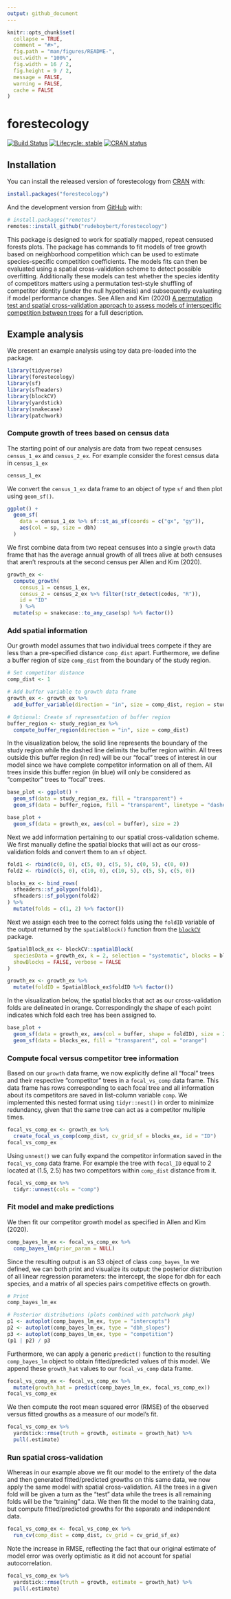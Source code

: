 ```yaml
---
output: github_document
---
```


<!-- README.md is generated from README.Rmd. Please edit that file -->

```r
knitr::opts_chunk$set(
  collapse = TRUE,
  comment = "#>",
  fig.path = "man/figures/README-",
  out.width = "100%",
  fig.width = 16 / 2,
  fig.height = 9 / 2,
  message = FALSE,
  warning = FALSE,
  cache = FALSE
)
```

# forestecology 

[![Build Status](https://github.com/rudeboybert/forestecology/workflows/R-CMD-check/badge.svg)](https://github.com/rudeboybert/forestecology/actions)
[![Lifecycle: stable](https://img.shields.io/badge/lifecycle-experimental-orange.svg)](https://www.tidyverse.org/lifecycle/#experimental)
[![CRAN status](https://www.r-pkg.org/badges/version/forestecology)](https://cran.r-project.org/package=forestecology)


## Installation

You can install the released version of forestecology from [CRAN](https://CRAN.R-project.org) with:

```r
install.packages("forestecology")
```

And the development version from [GitHub](https://github.com/) with:

```r
# install.packages("remotes")
remotes::install_github("rudeboybert/forestecology")
```

This package is designed to work for spatially mapped, repeat censused forests plots. The package has commands to fit models of tree growth based on neighborhood competition which can be used to estimate species-specific competition coefficients. The models fits can then be evaluated using a spatial cross-validation scheme to detect possible overfitting. Additionally these models can test whether the species identity of competitors matters using a permutation test-style shuffling of competitor identity (under the null hypothesis) and subsequently evaluating if model performance changes. See Allen and Kim (2020) [A permutation test and spatial cross-validation approach to assess models of interspecific competition between trees](https://doi.org/10.1371/journal.pone.0229930) for a full description.  


## Example analysis

We present an example analysis using toy data pre-loaded into the package. 

```r
library(tidyverse)
library(forestecology)
library(sf)
library(sfheaders)
library(blockCV)
library(yardstick)
library(snakecase)
library(patchwork)
```

### Compute growth of trees based on census data

The starting point of our analysis are data from two repeat censuses `census_1_ex` and `census_2_ex`. For example consider the forest census data in `census_1_ex`

```r
census_1_ex
```

We convert the `census_1_ex` data frame to an object of type `sf` and then plot using `geom_sf()`. 

```r
ggplot() +
  geom_sf(
    data = census_1_ex %>% sf::st_as_sf(coords = c("gx", "gy")),
    aes(col = sp, size = dbh)
  )
```

We first combine data from two repeat censuses into a single `growth` data frame that has the average annual growth of all trees alive at both censuses that aren't resprouts at the second census per Allen and Kim (2020).

```r
growth_ex <-
  compute_growth(
    census_1 = census_1_ex,
    census_2 = census_2_ex %>% filter(!str_detect(codes, "R")),
    id = "ID"
    ) %>%
  mutate(sp = snakecase::to_any_case(sp) %>% factor())
```

### Add spatial information

Our growth model assumes that two individual trees compete if they are less than a pre-specified distance `comp_dist` apart. Furthermore, we define a buffer region of size `comp_dist` from the boundary of the study region.

```r
# Set competitor distance
comp_dist <- 1

# Add buffer variable to growth data frame
growth_ex <- growth_ex %>%
  add_buffer_variable(direction = "in", size = comp_dist, region = study_region_ex)

# Optional: Create sf representation of buffer region
buffer_region <- study_region_ex %>% 
  compute_buffer_region(direction = "in", size = comp_dist)
```

In the visualization below, the solid line represents the boundary of the study region while the dashed line delimits the buffer region within. All trees outside this buffer region (in red) will be our "focal" trees of interest in our model since we have complete competitor information on all of them. All trees inside this buffer region (in blue) will only be considered as "competitor" trees to "focal" trees.

```r
base_plot <- ggplot() +
  geom_sf(data = study_region_ex, fill = "transparent") +
  geom_sf(data = buffer_region, fill = "transparent", linetype = "dashed")

base_plot + 
  geom_sf(data = growth_ex, aes(col = buffer), size = 2)
```

Next we add information pertaining to our spatial cross-validation scheme. We first manually define the spatial blocks that will act as our cross-validation folds and convert them to an `sf` object.

```r
fold1 <- rbind(c(0, 0), c(5, 0), c(5, 5), c(0, 5), c(0, 0))
fold2 <- rbind(c(5, 0), c(10, 0), c(10, 5), c(5, 5), c(5, 0))

blocks_ex <- bind_rows(
  sfheaders::sf_polygon(fold1),
  sfheaders::sf_polygon(fold2)
) %>%
  mutate(folds = c(1, 2) %>% factor())
```

Next we assign each tree to the correct folds using the `foldID` variable of the output returned by the `spatialBlock()` function from the [`blockCV`](https://github.com/rvalavi/blockCV) package.

```r
SpatialBlock_ex <- blockCV::spatialBlock(
  speciesData = growth_ex, k = 2, selection = "systematic", blocks = blocks_ex,
  showBlocks = FALSE, verbose = FALSE
)

growth_ex <- growth_ex %>%
  mutate(foldID = SpatialBlock_ex$foldID %>% factor())
```

In the visualization below, the spatial blocks that act as our cross-validation folds are delineated in orange. Correspondingly the shape of each point indicates which fold each tree has been assigned to. 

```r
base_plot + 
  geom_sf(data = growth_ex, aes(col = buffer, shape = foldID), size = 2) +
  geom_sf(data = blocks_ex, fill = "transparent", col = "orange")
```

### Compute focal versus competitor tree information

Based on our `growth` data frame, we now explicitly define all "focal" trees and their respective "competitor" trees in a `focal_vs_comp` data frame. This data frame has rows corresponding to each focal tree and all information about its competitors are saved in list-column variable `comp`. We implemented this nested format using `tidyr::nest()` in order to minimize redundancy, given that the same tree can act as a competitor multiple times. 

```r
focal_vs_comp_ex <- growth_ex %>%
  create_focal_vs_comp(comp_dist, cv_grid_sf = blocks_ex, id = "ID")
focal_vs_comp_ex
```

Using `unnest()` we can fully expand the competitor information saved in the `focal_vs_comp` data frame. For example the tree with `focal_ID` equal to 2 located at (1.5, 2.5) has two competitors within `comp_dist` distance from it.  

```r
focal_vs_comp_ex %>% 
  tidyr::unnest(cols = "comp")
```

### Fit model and make predictions

We then fit our competitor growth model as specified in Allen and Kim (2020).

```r
comp_bayes_lm_ex <- focal_vs_comp_ex %>%
  comp_bayes_lm(prior_param = NULL)
```

Since the resulting output is an S3 object of class `comp_bayes_lm` we defined, we can both print and visualize its output: the posterior distribution of all linear regression parameters: the intercept, the slope for dbh for each species, and a matrix of all species pairs competitive effects on growth.

```r
# Print
comp_bayes_lm_ex

# Posterior distributions (plots combined with patchwork pkg)
p1 <- autoplot(comp_bayes_lm_ex, type = "intercepts")
p2 <- autoplot(comp_bayes_lm_ex, type = "dbh_slopes")
p3 <- autoplot(comp_bayes_lm_ex, type = "competition")
(p1 | p2) / p3
```

Furthermore, we can apply a generic `predict()` function to the resulting `comp_bayes_lm` object to obtain fitted/predicted values of this model. We append these `growth_hat` values to our `focal_vs_comp` data frame.

```r
focal_vs_comp_ex <- focal_vs_comp_ex %>%
  mutate(growth_hat = predict(comp_bayes_lm_ex, focal_vs_comp_ex))
focal_vs_comp_ex
```
We then compute the root mean squared error (RMSE) of the observed versus fitted growths as a measure of our model's fit.

```r
focal_vs_comp_ex %>%
  yardstick::rmse(truth = growth, estimate = growth_hat) %>%
  pull(.estimate)
```

### Run spatial cross-validation

Whereas in our example above we fit our model to the entirety of the data and then generated fitted/predicted growths on this same data, we now apply the same model with spatial cross-validation. All the trees in a given fold will be given a turn as the "test" data while the trees is all remaining folds will be the "training" data. We then fit the model to the training data, but compute fitted/predicted growths for the separate and independent data. 

```r
focal_vs_comp_ex <- focal_vs_comp_ex %>%
  run_cv(comp_dist = comp_dist, cv_grid = cv_grid_sf_ex)
```

Note the increase in RMSE, reflecting the fact that our original estimate of model error was overly optimistic as it did not account for spatial autocorrelation.

```r
focal_vs_comp_ex %>%
  yardstick::rmse(truth = growth, estimate = growth_hat) %>%
  pull(.estimate)
```

<!--For fuller examples on actual datasets see ___.-->
